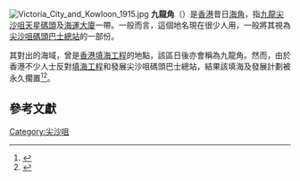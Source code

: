 [[File:Victoria_City_and_Kowloon_1915.jpg|thumb]]
'''九龍角'''（{{lang-en|Kowloon Point}}）是[[香港|香港]]昔日[[海角|海角]]，指[[九龍|九龍]][[尖沙咀|尖沙咀]][[尖沙咀天星碼頭|天星碼頭]]及[[海運大廈|海運大廈]]一帶。一般而言，這個地名現在很少人用，一般將其視為[[尖沙咀碼頭巴士總站|尖沙咀碼頭巴士總站]]的一部份。

其對出的海域，曾是[[香港填海工程|香港填海工程]]的地點，該區日後亦會稱為九龍角。然而，由於香港不少人士反對[[香港填海工程|填海工程]]和發展尖沙咀碼頭巴士總站，結果該填海及發展計劃被永久擱置<ref>{{cite web|url=http://www.devb.gov.hk/reclamation/tc/home/index.html|title=中環、灣仔填海計劃及東南九龍發展計劃|work=發展局|date=2011-11-18|accessdate=2018-08-12|quote=政府完全明白公眾對保護和保存維港的殷切訴求，因此，當局已撤銷在九龍角及尖沙咀等地進行填海的初步計劃。|archive-date=2019-10-24|archive-url=https://web.archive.org/web/20191024211834/http://www.devb.gov.hk/reclamation/tc/home/index.html|dead-url=no}}</ref><ref>{{cite web|url=http://www.epd.gov.hk/eia/chi/register/profile/latest/esb097c.pdf|title=香港法例第499章《環境影響評估條例》第5條(1)(a)九龍南環線工程項目簡介|accessdate=2018-08-12|archive-date=2018-10-26|archive-url=https://web.archive.org/web/20181026174742/https://www.epd.gov.hk/eia/chi/register/profile/latest/esb097c.pdf|dead-url=no}}</ref>。

==參考文獻==
{{reflist}}

{{香港已消失海角}}

{{hk-geo-stub}}

[[Category:尖沙咀|Category:尖沙咀]]